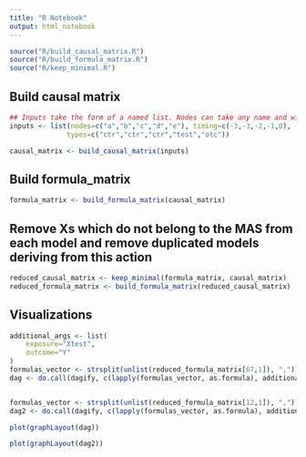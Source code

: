 ```yaml
---
title: "R Notebook"
output: html_notebook
---
```


```r
source("R/build_causal_matrix.R")
source("R/build_formula_matrix.R")
source("R/keep_minimal.R")
```

## Build causal matrix
```r
## Inputs take the form of a named list. Nodes can take any name and will be transformed into X1-Xn based on its timing. Types include "ctr", "test", or "otc".
inputs <- list(nodes=c("a","b","c","d","e"), timing=c(-3,-3,-2,-1,0),
              types=c("ctr","ctr","ctr","test","otc"))

causal_matrix <- build_causal_matrix(inputs)
```


## Build formula_matrix
```r

formula_matrix <- build_formula_matrix(causal_matrix)
```

## Remove Xs which do not belong to the MAS from each model and remove duplicated models deriving from this action

```r
reduced_causal_matrix <- keep_minimal(formula_matrix, causal_matrix)
reduced_formula_matrix <- build_formula_matrix(reduced_causal_matrix)

```

## Visualizations

```r
additional_args <- list(
    exposure="Xtest",
    outcome="Y"
)
formulas_vector <- strsplit(unlist(reduced_formula_matrix[67,1]), ",")[[1]]
dag <- do.call(dagify, c(lapply(formulas_vector, as.formula), additional_args))


formulas_vector <- strsplit(unlist(reduced_formula_matrix[12,1]), ",")[[1]]
dag2 <- do.call(dagify, c(lapply(formulas_vector, as.formula), additional_args))

```

```r
plot(graphLayout(dag))
```

```r
plot(graphLayout(dag2))
```

